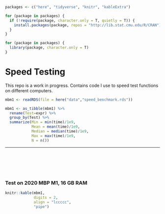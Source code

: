 
```r
packages <- c("here", "tidyverse", "knitr", "kableExtra")

for (package in packages) {
  if (!require(package, character.only = T, quietly = T)) {
    install.packages(package, repos = "http://lib.stat.cmu.edu/R/CRAN")
  }
}

for (package in packages) {
  library(package, character.only = T)
}
```

# Speed Testing

This repo is a work in progress. Contains code I use to speed test functions on different computers.

```r

mbm1 <- readRDS(file = here("data","speed_benchmark.rds"))

mbm1 <- as_tibble(mbm1) %>%
  rename(Test=expr) %>% 
  group_by(Test) %>%
  summarize(Min = min(time)/1e9,
            Mean = mean(time)/1e9,
            Median = median(time)/1e9,
            Max = max(time)/1e9,
            N = n())
```

---

<br><br><br><br>

### Test on 2020 MBP M1, 16 GB RAM
```r
knitr::kable(mbm1, 
             digits = 2, 
             align = "lccccc",
             "pipe")
```

